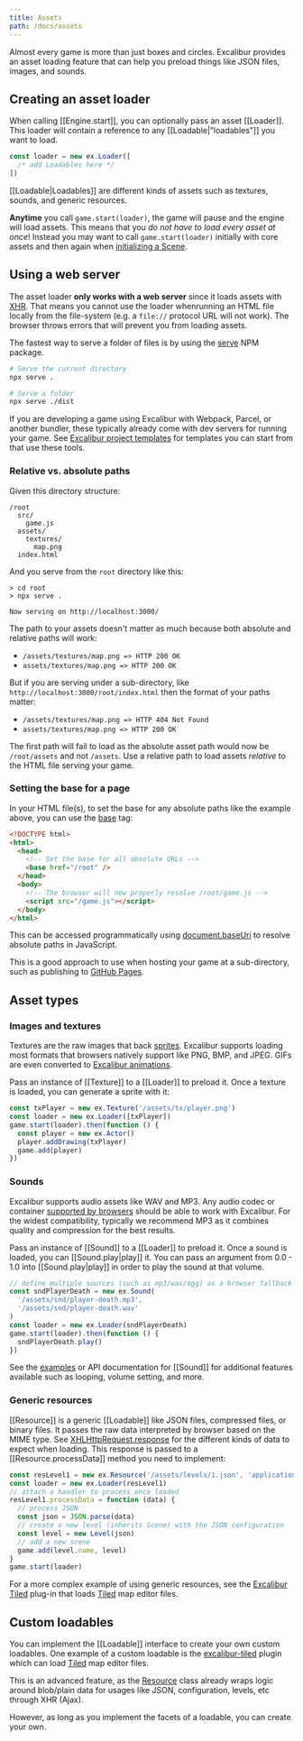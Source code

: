 ```yaml
---
title: Assets
path: /docs/assets
---
```


Almost every game is more than just boxes and circles. Excalibur provides an asset loading feature that can help you preload things like JSON files, images, and sounds.

## Creating an asset loader

When calling [[Engine.start]], you can optionally pass an asset [[Loader]]. This loader will contain a reference to any [[Loadable|"loadables"]] you want to load.

```ts
const loader = new ex.Loader([
  /* add Loadables here */
])
```

[[Loadable|Loadables]] are different kinds of assets such as textures, sounds, and generic resources.

<docs-note>**Anytime** you call `game.start(loader)`, the game will pause and the engine will load assets. This means that you _do not have to load every asset at once_! Instead you may want to call `game.start(loader)` initially with core assets and then again when [initializing a Scene](/docs/scenes#initialization).</docs-note>

## Using a web server

The asset loader **only works with a web server** since it loads assets with [XHR](https://developer.mozilla.org/en-US/docs/Web/API/XMLHttpRequest). That means you cannot use the loader whenrunning an HTML file locally from the file-system (e.g. a `file://` protocol URL will not work). The browser throws errors that will prevent you from loading assets.

The fastest way to serve a folder of files is by using the [serve](https://npmjs.org/package/serve) NPM package.

```bash
# Serve the current directory
npx serve .

# Serve a folder
npx serve ./dist
```

If you are developing a game using Excalibur with Webpack, Parcel, or another bundler, these typically already come with dev servers for running your game. See [Excalibur project templates](/docs/installation#example-project-templates) for templates you can start from that use these tools.

### Relative vs. absolute paths

Given this directory structure:

```
/root
  src/
    game.js
  assets/
    textures/
      map.png
  index.html
```

And you serve from the `root` directory like this:

```
> cd root
> npx serve .

Now serving on http://localhost:3000/
```

The path to your assets doesn't matter as much because both absolute and relative paths will work:

- `/assets/textures/map.png => HTTP 200 OK`
- `assets/textures/map.png => HTTP 200 OK`

But if you are serving under a sub-directory, like `http://localhost:3000/root/index.html` then the format of your paths matter:

- `/assets/textures/map.png => HTTP 404 Not Found`
- `assets/textures/map.png => HTTP 200 OK`

The first path will fail to load as the absolute asset path would now be `/root/assets` and not `/assets`. Use a relative path to load assets _relative_ to the HTML file serving your game.

### Setting the base for a page

In your HTML file(s), to set the base for any absolute paths like the example above, you can use the [base](https://developer.mozilla.org/en-US/docs/Web/HTML/Element/base) tag:

```html
<!DOCTYPE html>
<html>
  <head>
    <!-- Set the base for all absolute URLs -->
    <base href="/root" />
  </head>
  <body>
    <!-- The browser will now properly resolve /root/game.js -->
    <script src="/game.js"></script>
  </body>
</html>
```

This can be accessed programmatically using [document.baseUri](https://developer.mozilla.org/en-US/docs/Web/API/Node/baseURI) to resolve absolute paths in JavaScript.

This is a good approach to use when hosting your game at a sub-directory, such as publishing to [GitHub Pages](https://pages.github.com/).

## Asset types

### Images and textures

Textures are the raw images that back [sprites](/docs/drawings#sprites). Excalibur supports loading most formats that browsers natively support like PNG, BMP, and JPEG. GIFs are even converted to [Excalibur animations](/docs/drawings#animations).

Pass an instance of [[Texture]] to a [[Loader]] to preload it. Once a texture
is loaded, you can generate a sprite with it:

```js
const txPlayer = new ex.Texture('/assets/tx/player.png')
const loader = new ex.Loader([txPlayer])
game.start(loader).then(function () {
  const player = new ex.Actor()
  player.addDrawing(txPlayer)
  game.add(player)
})
```

### Sounds

Excalibur supports audio assets like WAV and MP3. Any audio codec or container [supported by browsers](https://developer.mozilla.org/en-US/docs/Web/Media/Formats/Audio_codecs) should be able to work with Excalibur. For the widest compatibility, typically we recommend MP3 as it combines quality and compression for the best results.

Pass an instance of [[Sound]] to a [[Loader]] to preload it. Once a sound
is loaded, you can [[Sound.play|play]] it. You can pass an argument from 0.0 - 1.0
into [[Sound.play|play]] in order to play the sound at that volume.

```js
// define multiple sources (such as mp3/wav/ogg) as a browser fallback
const sndPlayerDeath = new ex.Sound(
  '/assets/snd/player-death.mp3',
  '/assets/snd/player-death.wav'
)
const loader = new ex.Loader(sndPlayerDeath)
game.start(loader).then(function () {
  sndPlayerDeath.play()
})
```

See the [examples](https://excaliburjs.com/examples/?path=/docs/audio) or API documentation for [[Sound]] for additional features available such as looping, volume setting, and more.

<docs-example story="audio"></docs-example>

### Generic resources

[[Resource]] is a generic [[Loadable]] like JSON files, compressed files, or binary files. It passes the raw data interpreted by browser based on the MIME type. See [XHLHttpRequest.response](https://developer.mozilla.org/en-US/docs/Web/API/XMLHttpRequest/response) for the different kinds of data to expect when loading. This response is passed to a [[Resource.processData]] method you need to implement:

```js
const resLevel1 = new ex.Resource('/assets/levels/1.json', 'application/json')
const loader = new ex.Loader(resLevel1)
// attach a handler to process once loaded
resLevel1.processData = function (data) {
  // process JSON
  const json = JSON.parse(data)
  // create a new level (inherits Scene) with the JSON configuration
  const level = new Level(json)
  // add a new scene
  game.add(level.name, level)
}
game.start(loader)
```

For a more complex example of using generic resources, see the [Excalibur Tiled](https://github.com/excaliburjs/excalibur-tiled) plug-in that loads [Tiled](https://www.mapeditor.org/) map editor files.

## Custom loadables

You can implement the [[Loadable]] interface to create your own custom loadables. One example of a custom loadable is the [excalibur-tiled](https://github.com/excaliburjs/excalibur-tiled) plugin which can load [Tiled](https://www.mapeditor.org/) map editor files.

This is an advanced feature, as the [Resource](#generic-resources) class already wraps logic around
blob/plain data for usages like JSON, configuration, levels, etc through XHR (Ajax).

However, as long as you implement the facets of a loadable, you can create your
own.
